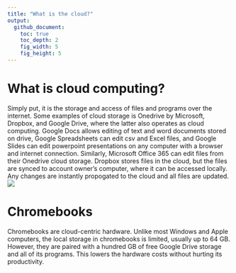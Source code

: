```yaml
---
title: "What is the cloud?"
output: 
  github_document:
    toc: true
    toc_depth: 2
    fig_width: 5
    fig_height: 5
---
```


# What is cloud computing? 
Simply put, it is the storage and access of files and programs over the internet. Some examples of cloud storage is Onedrive by Microsoft, Dropbox, and Google Drive, where the latter also operates as cloud computing. Google Docs allows editing of text and word documents stored on drive, Google Spreadsheets can edit csv and Excel files, and Google Slides can edit powerpoint presentations on any computer with a browser and internet connection. Similarly, Microsoft Office 365 can edit files from their Onedrive cloud storage. Dropbox stores files in the cloud, but the files are synced to account owner's computer, where it can be accessed locally. Any changes are instantly propogated to the cloud and all files are updated. 
![](https://cloud.githubusercontent.com/assets/21327023/26594503/d82b6c72-4535-11e7-86ef-ad9a6f29211d.jpg)

# Chromebooks
Chromebooks are cloud-centric hardware. Unlike most Windows and Apple computers, the local storage in chromebooks is limited, usually up to 64 GB. However, they are paired with a hundred GB of free Google Drive storage and all of its programs. This lowers the hardware costs without hurting its productivity.

